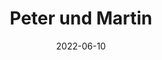 ---
title: Peter und Martin
date: 2022-06-10
image: /images/hochzeitsblog/shooting/peter-martin1.jpg
width: 2000
height: 1333
category: Shooting
couple_category: Peter und Martin
weight: 1029
---